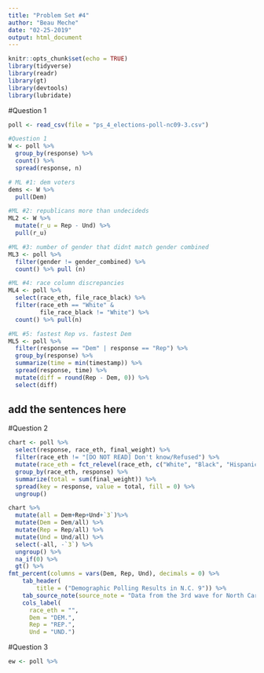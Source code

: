 ```yaml
---
title: "Problem Set #4"
author: "Beau Meche"
date: "02-25-2019"
output: html_document
---
```


```r
knitr::opts_chunk$set(echo = TRUE)
library(tidyverse)
library(readr)
library(gt)
library(devtools)
library(lubridate)
```

#Question 1
```r
poll <- read_csv(file = "ps_4_elections-poll-nc09-3.csv")

#Question 1
W <- poll %>%
  group_by(response) %>%
  count() %>%
  spread(response, n)

# ML #1: dem voters
dems <- W %>%
  pull(Dem)

#ML #2: republicans more than undecideds
ML2 <- W %>%
  mutate(r_u = Rep - Und) %>%
  pull(r_u)

#ML #3: number of gender that didnt match gender combined
ML3 <- poll %>%
  filter(gender != gender_combined) %>%
  count() %>% pull (n)

#ML #4: race column discrepancies
ML4 <- poll %>%
  select(race_eth, file_race_black) %>%
  filter(race_eth == "White" &
         file_race_black != "White") %>%
  count() %>% pull(n)

#ML #5: fastest Rep vs. fastest Dem
ML5 <- poll %>%
  filter(response == "Dem" | response == "Rep") %>%
  group_by(response) %>%
  summarize(time = min(timestamp)) %>%
  spread(response, time) %>%
  mutate(diff = round(Rep - Dem, 0)) %>%
  select(diff)
```
## add the sentences here

#Question 2
```r
chart <- poll %>%
  select(response, race_eth, final_weight) %>%
  filter(race_eth != "[DO NOT READ] Don't know/Refused") %>%
  mutate(race_eth = fct_relevel(race_eth, c("White", "Black", "Hispanic", "Asian", "Other")))%>%
  group_by(race_eth, response) %>%
  summarize(total = sum(final_weight)) %>%
  spread(key = response, value = total, fill = 0) %>%
  ungroup()

chart %>%
  mutate(all = Dem+Rep+Und+`3`)%>%
  mutate(Dem = Dem/all) %>%
  mutate(Rep = Rep/all) %>%
  mutate(Und = Und/all) %>%
  select(-all, -`3`) %>%
  ungroup() %>%
  na_if(0) %>%
  gt() %>%
fmt_percent(columns = vars(Dem, Rep, Und), decimals = 0) %>%
    tab_header(
        title = ("Demographic Polling Results in N.C. 9")) %>%
    tab_source_note(source_note = "Data from the 3rd wave for North Carolina's 9th Congressional District") %>%
    cols_label(
      race_eth = "",
      Dem = "DEM.",
      Rep = "REP.",
      Und = "UND.")
```


#Question 3

```r
ew <- poll %>%
  
```





